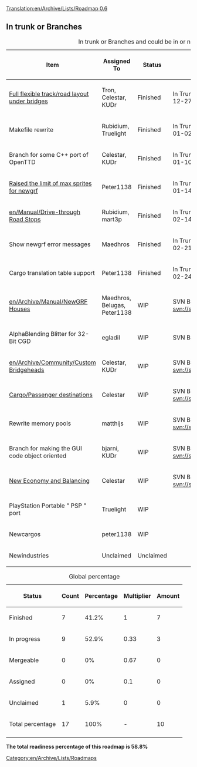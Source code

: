 [[Translation:en/Archive/Lists/Roadmap 0.6]]
{{en/Archive/Lists/Roadmapheader|
previous=en/Already released|
current=Trunk and branches|
}}

{{en/Current}}
== In trunk or Branches ==

{| border="1"
|+ In trunk or Branches and could be in or not in the next release
|-
! Item !! Assigned To !! Status !! Remarks
|-
|[[en/Archive/Manual/New Bridges|Full flexible track/road layout under bridges]] || Tron, Celestar, KUDr
!class="checked" | Finished || In Trunk - Available in Nightlies since r7573 2006-12-27
|-
|Makefile rewrite || Rubidium, Truelight
!class="checked" | Finished || In Trunk - Available in Nightlies since r7759 2007-01-02 
|-
|Branch for some C++ port of OpenTTD || Celestar, KUDr
!class="checked" | Finished || In Trunk - Available in Nightlies since r8038 2007-01-10 
|-
|[[en/Archive/Community/NewGRF FAQ#when-i-load-openttd-i-see-an-error-that-tells-me-i-have-too-many-sprites-loaded-and-the-program-terminates-what-causes-this|Raised the limit of max sprites for newgrf]] || Peter1138 
!class="checked" | Finished || In Trunk - Available in Nightlies since r8129 2007-01-14 
|-
|[[en/Manual/Drive-through Road Stops]] || Rubidium, mart3p
!class="checked" | Finished || In Trunk - Available in Nightlies since r8735 2007-02-14 
|-
|Show newgrf error messages || Maedhros
!class="checked" | Finished || In Trunk - Available in Nightlies since r8838 2007-02-21 
|-
|Cargo translation table support || Peter1138
!class="checked" | Finished || In Trunk - Available in Nightlies since r8891 2007-02-24
|-
|[[en/Archive/Manual/NewGRF Houses]] || Maedhros, Belugas, Peter1138
!class="wip" | WIP || SVN Branch: [http://svn.openttd.org/cgi-bin/trac.cgi/browser/branches/newhouses svn://svn.openttd.org/branches/newhouses]
|-
|AlphaBlending Blitter for 32-Bit CGD || egladil
!class="wip" | WIP || SVN Branch: [http://svn.openttd.org/cgi-bin/trac.cgi/browser/branches/32bpp svn://svn.openttd.org/branches/32bpp]
|-
|[[en/Archive/Community/Custom Bridgeheads]] || Celestar, KUDr
!class="wip" | WIP || SVN Branch: [http://svn.openttd.org/cgi-bin/trac.cgi/browser/branches/custombridgeheads svn://svn.openttd.org/branches/custombridgeheads]
|-
|[[en/Cargo Packets|Cargo/Passenger destinations]] || Celestar
!class="wip" | WIP || SVN Branch: [http://svn.openttd.org/cgi-bin/trac.cgi/browser/branches/cargo-packets/ svn://svn.openttd.org/branches/cargo-packets/]
|-
|Rewrite memory pools || matthijs
!class="wip" | WIP || SVN Branch: [http://svn.openttd.org/cgi-bin/trac.cgi/browser/branches/mempool/ svn://svn.openttd.org/branches/mempool/]
|-
|Branch for making the GUI code object oriented || bjarni, KUDr
!class="wip" | WIP || SVN Branch: [http://svn.openttd.org/cgi-bin/trac.cgi/browser/branches/cpp_gui/ svn://svn.openttd.org/branches/cpp_gui/]  
|-
|[[en/New Economy and Balancing|New Economy and Balancing]] || Celestar
!class="wip" | WIP || SVN Branch: [http://svn.openttd.org/cgi-bin/trac.cgi/browser/branches/gamebalance/ svn://svn.openttd.org/branches/gamebalance/]
|-
|PlayStation Portable " PSP " port || Truelight
!class="wip" | WIP 
|-
|Newcargos || peter1138
!class="wip" | WIP 
|-
|Newindustries || Unclaimed
!class="unclaimed" | Unclaimed
|}

{| border="1"
|+ Global percentage
|-
! Status !! Count !! Percentage !! Multiplier !! Amount
|-
!class="checked" | Finished || 7 || 41.2% || 1 || 7
|-
!class="wip" | In progress || 9 || 52.9% || 0.33 || 3
|-
!class="claimed" | Mergeable || 0 || 0% || 0.67 || 0
|-
!class="claimed" | Assigned || 0 || 0% || 0.1 || 0
|-
!class="unclaimed" | Unclaimed || 1 || 5.9% || 0 || 0
|-
!class="wip" | Total percentage 
!class="wip" | 17
!class="wip" | 100% 
!class="wip" | - 
!class="wip" | 10
|-
|}
'''The total readiness percentage of this roadmap is 58.8%'''
[[Category:en/Archive/Lists/Roadmaps]]